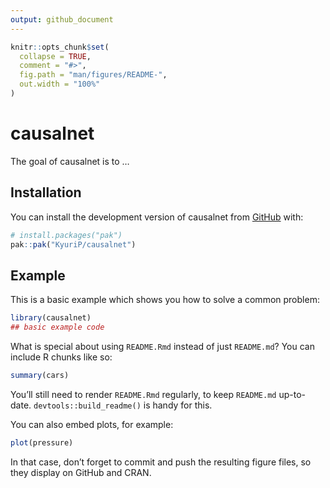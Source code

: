 ```yaml
---
output: github_document
---
```


<!-- README.md is generated from README.Rmd. Please edit that file -->

```r
knitr::opts_chunk$set(
  collapse = TRUE,
  comment = "#>",
  fig.path = "man/figures/README-",
  out.width = "100%"
)
```

# causalnet

<!-- badges: start -->
<!-- badges: end -->

The goal of causalnet is to ...

## Installation

You can install the development version of causalnet from [GitHub](https://github.com/) with:

``` r
# install.packages("pak")
pak::pak("KyuriP/causalnet")
```

## Example

This is a basic example which shows you how to solve a common problem:

```r
library(causalnet)
## basic example code
```

What is special about using `README.Rmd` instead of just `README.md`? You can include R chunks like so:

```r
summary(cars)
```

You'll still need to render `README.Rmd` regularly, to keep `README.md` up-to-date. `devtools::build_readme()` is handy for this.

You can also embed plots, for example:

```r
plot(pressure)
```

In that case, don't forget to commit and push the resulting figure files, so they display on GitHub and CRAN.
